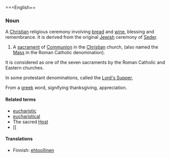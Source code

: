 ===English==

===Noun===

A [[Christian]] religious ceremony involving [[bread]] and [[wine]], blessing and remembrance. It is derived from the original [[Jewish]] ceremony of [[Seder]].

#A [[sacrament]] of [[Communion]] in the [[Christian]] church, (also named the [[Mass]] in the Roman Catholic denomination).
It is considered as one of the seven sacraments by the Roman Catholic and Eastern churches.

In some protestant denominations, called the [[Lord's Supper]],

From a [[greek]] word, signifying thanksgiving, appreciation.


====Related terms====
*[[eucharistic]]
*[[eucharistical]]
*The sacred [[Host]]
*[[

====Translations====
*Finnish: [[ehtoollinen]]